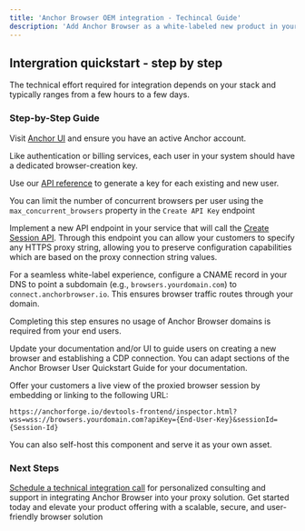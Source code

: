 ```yaml
---
title: 'Anchor Browser OEM integration - Techincal Guide'
description: 'Add Anchor Browser as a white-labeled new product in your product line'
---
```


## Intergration quickstart - step by step 

The technical effort required for integration depends on your stack and typically ranges from a few hours to a few days.

### Step-by-Step Guide

<Steps>
<Step title="Create an Anchor Account">

Visit [Anchor UI](https://app.anchorbrowser.io/api-key) and ensure you have an active Anchor account.

</Step>
<Step title="Automatically create a browser-creation key per each user">

Like authentication or billing services, each user in your system should have a dedicated browser-creation key.

Use our [API reference](http://docs.anchorbrowser.io/api-reference/api-keys/create-api-key) to generate a key for each existing and new user.

<Note> You can limit the number of concurrent browsers per user using the `max_concurrent_browsers` property in the `Create API Key` endpoint</Note>
</Step>
<Step title="Expose a New API Endpoint">
 
Implement a new API endpoint in your service that will call the [Create Session API](http://docs.anchorbrowser.io/api-reference/sessions/create-session). Through this endpoint you can allow your customers to specify any HTTPS proxy string, allowing you to preserve configuration capabilities which are based on the proxy connection string values.

</Step>
<Step title="(Optional) DNS Configuration">

For a seamless white-label experience, configure a CNAME record in your DNS to point a subdomain (e.g., `browsers.yourdomain.com`) to `connect.anchorbrowser.io`. This ensures browser traffic routes through your domain.

<Note> Completing this step ensures no usage of Anchor Browser domains is required from your end users. </Note>

</Step>
<Step title="Expose the New Service to Customers">

Update your documentation and/or UI to guide users on creating a new browser and establishing a CDP connection. You can adapt sections of the Anchor Browser User Quickstart Guide for your documentation.

</Step>
<Step title="Advanced - Provide live browser view to customers">

Offer your customers a live view of the proxied browser session by embedding or linking to the following URL:

```
https://anchorforge.io/devtools-frontend/inspector.html?wss=wss://browsers.yourdomain.com?apiKey={End-User-Key}&sessionId={Session-Id}
```

You can also self-host this component and serve it as your own asset.

</Step>

</Steps>

### Next Steps

[Schedule a technical integration call](https://calendar.app.google/h8CmWYR5sEaR1Q1C6) for personalized consulting and support in integrating Anchor Browser into your proxy solution. Get started today and elevate your product offering with a scalable, secure, and user-friendly browser solution
